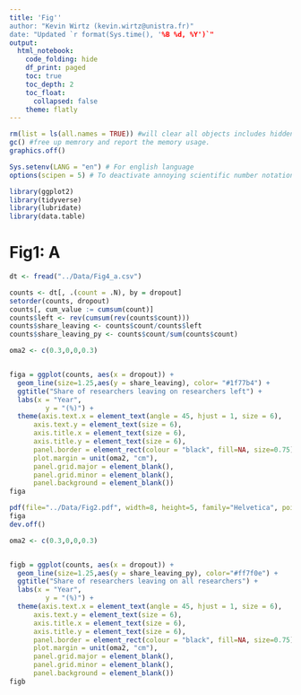 ```yaml
---
title: 'Fig''
author: "Kevin Wirtz (kevin.wirtz@unistra.fr)"
date: "Updated `r format(Sys.time(), '%B %d, %Y')`"
output:
  html_notebook:
    code_folding: hide
    df_print: paged
    toc: true
    toc_depth: 2
    toc_float:
      collapsed: false
    theme: flatly
---
```


```r

rm(list = ls(all.names = TRUE)) #will clear all objects includes hidden objects.
gc() #free up memrory and report the memory usage.
graphics.off()

Sys.setenv(LANG = "en") # For english language
options(scipen = 5) # To deactivate annoying scientific number notation

library(ggplot2)
library(tidyverse)
library(lubridate)
library(data.table)

```

# Fig1: A ####
```r
dt <- fread("../Data/Fig4_a.csv")
```
```r
counts <- dt[, .(count = .N), by = dropout]
setorder(counts, dropout)
counts[, cum_value := cumsum(count)]
counts$left <- rev(cumsum(rev(counts$count)))
counts$share_leaving <- counts$count/counts$left
counts$share_leaving_py <- counts$count/sum(counts$count)
```

```r
oma2 <- c(0.3,0,0,0.3)


figa = ggplot(counts, aes(x = dropout)) + 
  geom_line(size=1.25,aes(y = share_leaving), color= "#1f77b4") +
  ggtitle("Share of researchers leaving on researchers left") +
  labs(x = "Year",
         y = "(%)") +
  theme(axis.text.x = element_text(angle = 45, hjust = 1, size = 6),
      axis.text.y = element_text(size = 6),
      axis.title.x = element_text(size = 6),
      axis.title.y = element_text(size = 6),
      panel.border = element_rect(colour = "black", fill=NA, size=0.75),
      plot.margin = unit(oma2, "cm"),
      panel.grid.major = element_blank(),
      panel.grid.minor = element_blank(),
      panel.background = element_blank()) 
figa
```

```r
pdf(file="../Data/Fig2.pdf", width=8, height=5, family="Helvetica", pointsize=6)
figa
dev.off()
```

```r
oma2 <- c(0.3,0,0,0.3)


figb = ggplot(counts, aes(x = dropout)) + 
  geom_line(size=1.25,aes(y = share_leaving_py), color="#ff7f0e") +
  ggtitle("Share of researchers leaving on all researchers") +
  labs(x = "Year",
         y = "(%)") +
  theme(axis.text.x = element_text(angle = 45, hjust = 1, size = 6),
      axis.text.y = element_text(size = 6),
      axis.title.x = element_text(size = 6),
      axis.title.y = element_text(size = 6),
      panel.border = element_rect(colour = "black", fill=NA, size=0.75),
      plot.margin = unit(oma2, "cm"),
      panel.grid.major = element_blank(),
      panel.grid.minor = element_blank(),
      panel.background = element_blank()) 
figb
```


